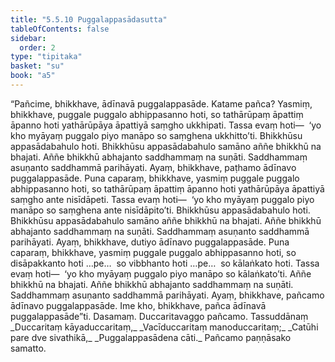 ```yaml
---
title: "5.5.10 Puggalappasādasutta"
tableOfContents: false
sidebar:
  order: 2
type: "tipitaka"
basket: "su"
book: "a5"
---
```



<DynamicBreadcrumb />

<Division number="250" book="a5" bookNo="16" page="236">

<Paragraph number="1343" book="a5">
“Pañcime, bhikkhave, ādīnavā puggalappasāde. Katame pañca? Yasmiṃ, bhikkhave, puggale puggalo abhippasanno hoti, so tathārūpaṃ āpattiṃ āpanno hoti yathārūpāya āpattiyā saṃgho ukkhipati. Tassa evaṃ hoti—  ‘yo kho myāyaṃ puggalo piyo manāpo so saṃghena ukkhitto’ti. Bhikkhūsu appasādabahulo hoti. Bhikkhūsu appasādabahulo samāno aññe bhikkhū na bhajati. Aññe bhikkhū abhajanto saddhammaṃ na suṇāti. Saddhammaṃ asuṇanto saddhammā parihāyati. Ayaṃ, bhikkhave, paṭhamo ādīnavo puggalappasāde.
</Paragraph>

<Paragraph number="1344" book="a5">
Puna caparaṃ, bhikkhave, yasmiṃ puggale puggalo abhippasanno hoti, so tathārūpaṃ āpattiṃ āpanno hoti yathārūpāya āpattiyā saṃgho ante nisīdāpeti. Tassa evaṃ hoti—  ‘yo kho myāyaṃ puggalo piyo manāpo so saṃghena ante nisīdāpito’ti. Bhikkhūsu appasādabahulo hoti. Bhikkhūsu appasādabahulo samāno aññe bhikkhū na bhajati. Aññe bhikkhū abhajanto saddhammaṃ na suṇāti. Saddhammaṃ asuṇanto saddhammā parihāyati. Ayaṃ, bhikkhave, dutiyo ādīnavo puggalappasāde.
</Paragraph>

<Paragraph number="1345" book="a5">
Puna caparaṃ, bhikkhave, yasmiṃ puggale puggalo abhippasanno hoti, so disāpakkanto hoti …pe…  so vibbhanto hoti …pe…  so kālaṅkato hoti. Tassa evaṃ hoti—  ‘yo kho myāyaṃ puggalo piyo manāpo so kālaṅkato’ti. Aññe bhikkhū na bhajati. Aññe bhikkhū abhajanto saddhammaṃ na suṇāti. Saddhammaṃ asuṇanto saddhammā parihāyati. Ayaṃ, bhikkhave, pañcamo ādīnavo puggalappasāde. Ime kho, bhikkhave, pañca ādīnavā puggalappasāde”ti.

</Paragraph>
</Division>

<Paragraph number="1346" type="center" book="a5">
Dasamaṃ.



</Paragraph>

<Paragraph number="1347" type="center" book="a5">
Duccaritavaggo pañcamo.



</Paragraph>

<Paragraph number="1348" type="center" book="a5">
Tassuddānaṃ


</Paragraph>

<Paragraph number="1349" type="verses" book="a5">
_Duccaritaṃ kāyaduccaritaṃ,_  
_Vacīduccaritaṃ manoduccaritaṃ;_  
_Catūhi pare dve sivathikā,_  
_Puggalappasādena cāti._  


</Paragraph>

<Paragraph number="1350" type="center" book="a5">
Pañcamo paṇṇāsako samatto.
</Paragraph>